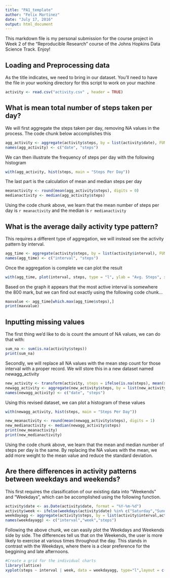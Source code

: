 ---
title: "PA1_template"
author: "Felix Martinez"
date: "July 17, 2016"
output: html_document
---

This markdown file is my personal submission for the course project in Week 2 of the "Reproducible Research" course of the Johns Hopkins Data Science Track. Enjoy!

## Loading and Preprocessing data
As the title indicates, we need to bring in our dataset. You'll need to have the file in your working directory
for this script to work on your machine

```{r read_data}
activity <- read.csv("activity.csv" , header = TRUE)
```

## What is mean total number of steps taken per day?

We will first aggregate the steps taken per day, removing NA values in the process. The code chunk below accomplishes this
```{r aggregate table, echo = TRUE}
agg_activity <- aggregate(activity$steps, by = list(activity$date), FUN = sum, na.rm = TRUE)
names(agg_activity) <- c("date", "steps")
```

We can then illustrate the frequency of steps per day with the following histogram
```{r histogram, echo = TRUE}
with(agg_activity, hist(steps, main = "Steps Per Day"))
```

The last part is the calculation of mean and median steps per day
```{r mean and median, echo = TRUE}
meanactivity <- round(mean(agg_activity$steps), digits = 0)
medianactivity <- median(agg_activity$steps)

```

Using the code chunk above, we learn that the mean number of steps per day is `r meanactivity` and the median is `r medianactivity`

## What is the average daily activity type pattern?

This requires a different type of aggregation, we will instead see the activity pattern by interval.
```{r aggregate by time, echo = TRUE}
agg_time <- aggregate(activity$steps, by = list(activity$interval), FUN = mean, na.rm = TRUE)
names(agg_time) <- c("interval", "steps")
```

Once the aggregation is complete we can plot the result
```{r time series, echo = TRUE}
with(agg_time, plot(interval, steps, type = "l", ylab = "Avg. Steps", xlab= "Time Interval"))
```

Based on the graph it appears that the most active interval is somewhere the 800 mark, but we can find out exactly using the following code chunk...
```{r max interval, echo = TRUE}
maxvalue <- agg_time[which.max(agg_time$steps),]
print(maxvalue)

```

## Inputting missing values

The first thing we'd like to do is count the amount of NA values, we can do that with:
```{r sum of blank values, echo = TRUE}
sum_na <- sum(is.na(activity$steps))
print(sum_na)
```

Secondly, we will replace all NA values with the mean step count for those interval with a proper record.
We will store this in a new dataset named newagg_activity
```{r replacement of NA with mean, echo = TRUE}
new_activity <- transform(activity, steps = ifelse(is.na(steps), mean(steps, na.rm = TRUE), steps))
newagg_activity <- aggregate(new_activity$steps, by = list(new_activity$date), FUN = sum, na.rm = TRUE)
names(newagg_activity) <- c("date", "steps")
```

Using this revised dataset, we can plot a histogram of these values
```{r second histogram, echo = TRUE}
with(newagg_activity, hist(steps, main = "Steps Per Day"))
```

```{r second mean and median, echo = TRUE}
new_meanactivity <- round(mean(newagg_activity$steps), digits = 1)
new_medianactivity <- median(newagg_activity$steps)
print(new_meanactivity)
print(new_medianactivity)
```
Using the code chunk above, we learn that the mean and median number of steps per day is the same. By replacing the NA values with the mean, we add more weight to the mean value and reduce the standard deviation.

## Are there differences in activity patterns between weekdays and weekends?

This first requires the classification of our existing data into "Weekends" and "Weekdays", which can be accomplished using the following function.
```{r weekday vs weekends, echo = TRUE}
activity$date <- as.Date(activity$date, format = "%Y-%m-%d")
activity$week <- ifelse(weekdays(activity$date) %in% c("Saturday","Sunday"),"Weekend","Weekday")
weekdayagg <- aggregate(activity$steps, by = list(activity$interval,activity$week), FUN = mean, na.rm = TRUE)
names(weekdayagg) <- c("interval","week","steps")
```

Following the above chunk, we can easily plot the Weekdays and Weekends side by side. The differences tell us that on the Weekends, the user is more likely to exercise at various times throughout the day. This stands in contrast with the Weekdays, where there is a clear preference for the beggining and late afternoons.
```{r plot, echo = TRUE}
#Create a grid for the individual charts
library(lattice)
xyplot(steps ~ interval | week, data = weekdayagg, type="l",layout = c(1,2))
```

